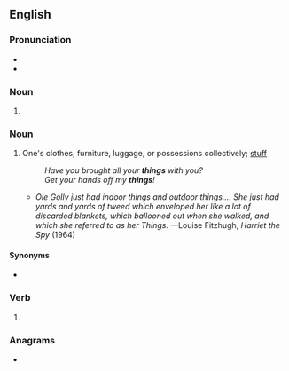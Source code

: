{{also|Things}}
==English==
{{wikipedia}}

===Pronunciation===
* {{IPA|en|/θɪŋz/}}
* {{audio|en|en-us-things.ogg|Audio (US)}}

===Noun===
{{head|en|noun form}}

# {{plural of|en|thing}}

===Noun===
{{en-plural noun}}

# One's clothes, furniture, luggage, or possessions collectively; [[stuff]]
#: ''Have you brought all your '''things''' with you?''
#: ''Get your hands off my '''things'''!''
#* ''Ole Golly just had indoor things and outdoor things.... She just had yards and yards of tweed which enveloped her like a lot of discarded blankets, which ballooned out when she walked, and which she referred to as her Things.'' —Louise Fitzhugh, ''Harriet the Spy'' (1964)

====Synonyms====
* {{l|en|stuff}}

===Verb===
{{head|en|verb form}}

# {{en-third-person singular of|thing}}

===Anagrams===
* {{anagrams|en|a=ghinst|nights}}